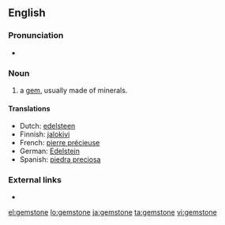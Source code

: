 ==English==

===Pronunciation===
*{{audio|en-us-gemstone.ogg|Audio (US)}}

===Noun===
{{en-noun}}

# a [[gem]], usually made of minerals.

====Translations====
{{top}}
*Dutch: [[edelsteen]] {{m}}
*Finnish: [[jalokivi]]
*French: [[pierre précieuse]] {{f}}
*German: [[Edelstein]] {{m}}
*Spanish: [[piedra preciosa]] {{f}}
{{bottom}}

===External links===
* {{pedialite}}

[[el:gemstone]]
[[lo:gemstone]]
[[ja:gemstone]]
[[ta:gemstone]]
[[vi:gemstone]]